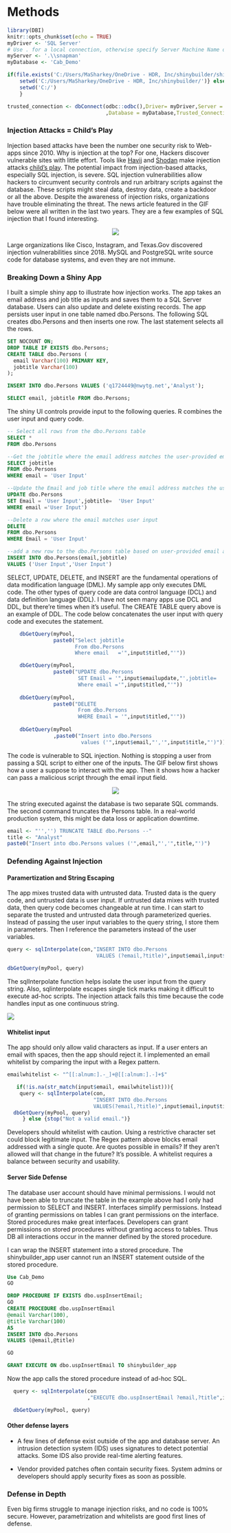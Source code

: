 # Methods


```r
library(DBI)
knitr::opts_chunk$set(echo = TRUE)
myDriver <- 'SQL Server'
# Use . for a local connection, otherwise specify Server Machine Name or IP address
myServer <- '.\\snapman'
myDatabase <- 'Cab_Demo'

if(file.exists('C:/Users/MaSharkey/OneDrive - HDR, Inc/shinybuilder/shinybuilderInjection.gif')){
    setwd('C:/Users/MaSharkey/OneDrive - HDR, Inc/shinybuilder/')} else {
    setwd('C:/')
    }

trusted_connection <- dbConnect(odbc::odbc(),Driver= myDriver,Server = myServer
                                ,Database = myDatabase,Trusted_Connection='yes')

```

### Injection Attacks = Child's Play

Injection based attacks have been the number one security risk to Web-apps since 2010.  Why is injection at the top?  For one, Hackers discover vulnerable sites with little effort.  Tools like [Havij](https://www.darknet.org.uk/2010/09/havij-advanced-automated-sql-injection-tool/) and [Shodan](https://www.shodan.io/) make injection attacks [child's play](https://techcrunch.com/2018/08/12/hacking-the-websites-responsible-for-election-information-is-so-easy-an-11-year-old-did-it/).  The potential impact from injection-based attacks, especially SQL injection, is severe.  SQL injection vulnerabilities allow hackers to circumvent security controls and run arbitrary scripts against the database.  These scripts might steal data, destroy data, create a backdoor or all the above.  Despite the awareness of injection risks, organizations have trouble eliminating the threat.  The news article featured in the GIF below were all written in the last two years.  They are a few examples of SQL injection that I found interesting. 

<center>
<!---->
![](sqlinjection.gif)
</center>

Large organizations like Cisco, Instagram, and Texas.Gov discovered injection vulnerabilities since 2018.   MySQL and PostgreSQL write source code for database systems, and even they are not immune.  

###  Breaking Down a Shiny App

I built a simple shiny app to illustrate how injection works.  The app takes an email address and job title as inputs and saves them to a SQL Server database.  Users can also update and delete existing records.  The app persists user input in one table named dbo.Persons.  The following SQL creates dbo.Persons and then inserts one row.  The last statement selects all the rows.

```sql
SET NOCOUNT ON;
DROP TABLE IF EXISTS dbo.Persons;
CREATE TABLE dbo.Persons (
  email Varchar(100) PRIMARY KEY, 
  jobtitle Varchar(100)
);

INSERT INTO dbo.Persons VALUES ('q1724449@nwytg.net','Analyst');

SELECT email, jobtitle FROM dbo.Persons;

```

The shiny UI controls provide input to the following queries.  R combines the user input and query code.


```sql

-- Select all rows from the dbo.Persons table
SELECT * 
FROM dbo.Persons

--Get the jobtitle where the email address matches the user-provided email
SELECT jobtitle 
FROM dbo.Persons 
WHERE email = 'User Input'

--Update the Email and job title where the email address matches the user-provided email
UPDATE dbo.Persons 
SET Email = 'User Input',jobtitle=  'User Input' 
WHERE email ='User Input')

--Delete a row where the email matches user input
DELETE 
FROM dbo.Persons 
WHERE Email = 'User Input'

--add a new row to the dbo.Persons table based on user-provided email and jobtitle
INSERT INTO dbo.Persons(email,jobtitle) 
VALUES ('User Input','User Input')

```

SELECT, UPDATE, DELETE, and INSERT are the fundamental operations of data modification language (DML).  My sample app only executes DML code.  The other types of query code are data control language (DCL) and data definition language (DDL).  I have not seen many apps use DCL and DDL, but there're times when it's useful.  The CREATE TABLE query above is an example of DDL.  The code below concatenates the user input with query code and executes the statement.


```r
    dbGetQuery(myPool,
               paste0("Select jobtitle 
                      From dbo.Persons 
                      Where email   ='",input$titled,"'"))

    dbGetQuery(myPool,
               paste0("UPDATE dbo.Persons 
                       SET Email = '",input$emailupdate,"',jobtitle=  '",input$titleupdate,"'
                       Where email ='",input$titled,"'"))
    
    dbGetQuery(myPool,
               paste0("DELETE 
                       From dbo.Persons 
                       WHERE Email = '",input$titled,"'"))
    
    dbGetQuery(myPool
               ,paste0("Insert into dbo.Persons 
                        values ('",input$email,"','",input$title,"')"))
```
The code is vulnerable to SQL injection.  Nothing is stopping a user from passing a SQL script to either one of the inputs.  The GIF below first shows how a user a suppose to interact with the app.  Then it shows how a hacker can pass a malicious script through the email input field.


<center>
<!---->
![](shinybuilderInjection.gif)
</center>


The string executed against the database is two separate SQL commands. The second command truncates the Persons table.  In a real-world production system, this might be data loss or application downtime.

```r

email <- "'','') TRUNCATE TABLE dbo.Persons --"
title <- "Analyst"
paste0("Insert into dbo.Persons values ('",email,"','",title,"')")


```

###  Defending Against Injection

#### Paramertization and String Escaping

The app mixes trusted data with untrusted data.  Trusted data is the query code, and untrusted data is user input.  If untrusted data mixes with trusted data, then query code becomes changeable at run time.  I can start to separate the trusted and untrusted data through parameterized queries.  Instead of passing the user input variables to the query string, I  store them in parameters.  Then I reference the parameters instead of the user variables.

```r

query <- sqlInterpolate(con,"INSERT INTO dbo.Persons 
                             VALUES (?email,?title)",input$email,input$title))

dbGetQuery(myPool, query)

```

The sqlInterpolate function helps isolate the user input from the query string.  Also, sqlinterpolate escapes single tick marks making it difficult to execute ad-hoc scripts.  The injection attack fails this time because the code handles input as one continuous string.

![](parameterized.png)

#### Whitelist input

The app should only allow valid characters as input.  If a user enters an email with spaces, then the app should reject it.  I implemented an email whitelist by comparing the input with a Regex pattern.


```r

emailwhitelist <- "^[[:alnum:].-_]+@[[:alnum:].-]+$"

   if(!is.na(str_match(input$email, emailwhitelist))){
    query <- sqlInterpolate(con,
                            "INSERT INTO dbo.Persons 
                            VALUES(?email,?title)",input$email,input$title))
  dbGetQuery(myPool, query)
     } else {stop("Not a valid email.")}


```

Developers should whitelist with caution.  Using a restrictive character set could block legitimate input.  The Regex pattern above blocks email addressed with a single quote.  Are quotes possible in emails?  If they aren't allowed will that change in the future?  It's possible.  A whitelist requires a balance between security and usability.

#### Server Side Defense

The database user account should have minimal permissions.  I would not have been able to truncate the table in the example above had I only had permission to SELECT and INSERT.  Interfaces simplify permissions.  Instead of granting permissions on tables I can grant permissions on the interface.  Stored procedures make great interfaces.  Developers can grant permissions on stored procedures without granting access to tables.  Thus DB all interactions occur in the manner defined by the stored procedure.

I can wrap the INSERT statement into a stored procedure.  The 
 shinybuilder_app user cannot run an INSERT statement outside of the stored procedure.

```sql
Use Cab_Demo
GO

DROP PROCEDURE IF EXISTS dbo.uspInsertEmail;
GO
CREATE PROCEDURE dbo.uspInsertEmail
@email Varchar(100),
@title Varchar(100)
AS
INSERT INTO dbo.Persons
VALUES (@email,@title)

GO

GRANT EXECUTE ON dbo.uspInsertEmail TO shinybuilder_app 

```
Now the app calls the stored procedure instead of ad-hoc SQL.

```r
  query <- sqlInterpolate(con
                          ,"EXECUTE dbo.uspInsertEmail ?email,?title",input$email,input$title))

  dbGetQuery(myPool, query)

```
#### Other defense layers

* A few lines of defense exist outside of the app and database server.  An intrusion detection system (IDS) uses signatures to detect potential attacks.  Some IDS also provide real-time alerting features.

* Vendor provided patches often contain security fixes.  System admins or developers should apply security fixes as soon as possible.

### Defense in Depth

Even big firms struggle to manage injection risks, and no code is 100% secure. However, parametrization and whitelists are good first lines of defense.




